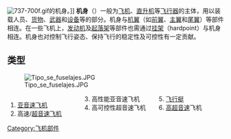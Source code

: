 {{unreferenced|time=2013-05-03T11:59:17+00:00}}
{{for|英文名为airframe的小说|机身 (小说)}}
[[File:737-700f.gif|thumb]]的机身。]]
'''机身'''（{{lang-en|'''fuselage'''}}）一般为[[飞机|飞机]]、[[直升机|直升机]]等[[飞行器|飞行器]]的主体，用以装载人员、[[货物|货物]]、[[武器|武器]]和[[设备|设备]]等的部分。机身与[[机翼|机翼]]（如[[前翼|前翼]]、[[主翼|主翼]]和[[尾翼|尾翼]]）等部件相连。在一些飞机上，[[发动机|发动机]]及[[起落架|起落架]]等部件也需通过[[挂架|挂架]]（hardpoint）与机身相连。机身也对控制飞行姿态、保持飞行的稳定性及可控性有一定贡献。

== 类型 ==
[[File:Tipo_se_fuselajes.JPG|center]]
<div style="-moz-column-count:3; column-count:3;">
#[[亚音速飞机|亚音速飞机]]
#高速/[[超音速飞机|超音速飞机]]
#高性能亚音速飞机
#高可控性超音速飞机
#[[飞行艇|飞行艇]]
#[[高超音速|高超音速]]飞机
</div>

{{飞机结构}}
{{航空器部件}}

[[Category:飞机部件|Category:飞机部件]]